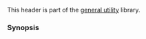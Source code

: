{{cpp/header/title|any|notes={{mark c++17}}}}
{{cpp/header/navbar}}

This header is part of the [[cpp/utility|general utility]] library.

{{dsc begin}}
{{dsc h1 | Classes}}
{{dsc inc | cpp/utility/dsc any}}
{{dsc inc | cpp/utility/any/dsc bad_any_cast}}
{{dsc h1 | Functions}}
{{dsc inc | cpp/utility/any/dsc swap2}}
{{dsc inc | cpp/utility/any/dsc make_any}}
{{dsc inc | cpp/utility/any/dsc any_cast}}
{{dsc end}}

===Synopsis===
{{cpp/synopsis/any}}

{{langlinks|es|ja|ru|zh}}